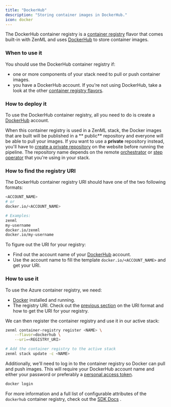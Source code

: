 ```yaml
---
title: "DockerHub"
description: "Storing container images in DockerHub."
icon: docker
---
```


The DockerHub container registry is a [container registry](/versions/0.66.0/stack-components/container-registries) flavor that comes built-in with ZenML and uses [DockerHub](https://hub.docker.com/) to store container images.

### When to use it

You should use the DockerHub container registry if:

* one or more components of your stack need to pull or push container images.
* you have a DockerHub account. If you're not using DockerHub, take a look at the other [container registry flavors](/versions/0.66.0/stack-components/container-registries#container-registry-flavors).

### How to deploy it

To use the DockerHub container registry, all you need to do is create a [DockerHub](https://hub.docker.com/) account.

When this container registry is used in a ZenML stack, the Docker images that are built will be published in a \*\* public\*\* repository and everyone will be able to pull your images. If you want to use a **private** repository instead, you'll have to [create a private repository](https://docs.docker.com/docker-hub/repos/#creating-repositories) on the website before running the pipeline. The repository name depends on the remote [orchestrator](/versions/0.66.0/stack-components/orchestrators) or [step operator](/versions/0.66.0/stack-components/step-operators) that you're using in your stack.

### How to find the registry URI

The DockerHub container registry URI should have one of the two following formats:

```bash
<ACCOUNT_NAME>
# or
docker.io/<ACCOUNT_NAME>

# Examples:
zenml
my-username
docker.io/zenml
docker.io/my-username
```

To figure out the URI for your registry:

* Find out the account name of your [DockerHub](https://hub.docker.com/) account.
* Use the account name to fill the template `docker.io/<ACCOUNT_NAME>` and get your URI.

### How to use it

To use the Azure container registry, we need:

* [Docker](https://www.docker.com) installed and running.
* The registry URI. Check out the [previous section](/versions/0.66.0/stack-components/container-registries/dockerhub#how-to-find-the-registry-uri) on the URI format and how to get the URI for your registry.

We can then register the container registry and use it in our active stack:


```bash
zenml container-registry register <NAME> \
    --flavor=dockerhub \
    --uri=<REGISTRY_URI>

# Add the container registry to the active stack
zenml stack update -c <NAME>
```

Additionally, we'll need to log in to the container registry so Docker can pull and push images. This will require your DockerHub account name and either your password or preferably a [personal access token](https://docs.docker.com/docker-hub/access-tokens/).

```bash
docker login
```

For more information and a full list of configurable attributes of the `dockerhub` container registry, check out the [SDK Docs](https://apidocs.zenml.io/latest/core%5Fcode%5Fdocs/core-container%5Fregistries/#zenml.container%5Fregistries.dockerhub%5Fcontainer%5Fregistry.DockerHubContainerRegistry) .

